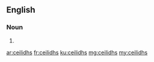 ==English==

===Noun===
{{head|en|plural}}

# {{plural of|ceilidh|lang=en}}

[[ar:ceilidhs]]
[[fr:ceilidhs]]
[[ku:ceilidhs]]
[[mg:ceilidhs]]
[[my:ceilidhs]]